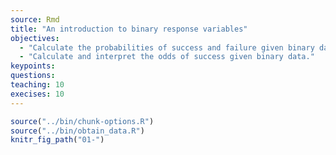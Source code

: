 ---
source: Rmd
title: "An introduction to binary response variables"
objectives:
  - "Calculate the probabilities of success and failure given binary data."
  - "Calculate and interpret the odds of success given binary data."
keypoints:
questions:
teaching: 10
execises: 10
---

```{r, include=FALSE}
source("../bin/chunk-options.R")
source("../bin/obtain_data.R")
knitr_fig_path("01-")
```



